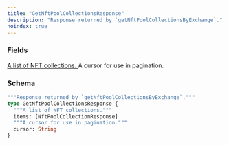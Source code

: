 ```yaml
---
title: "GetNftPoolCollectionsResponse"
description: "Response returned by `getNftPoolCollectionsByExchange`."
noindex: true
---
```


### Fields

<a href="/api-reference/types/nftpoolcollectionresponse">
  <ResponseField name="items" type="[NftPoolCollectionResponse]">
    A list of NFT collections.
  </ResponseField>
</a>

<ResponseField name="cursor" type="String">
  A cursor for use in pagination.
</ResponseField>

### Schema


```graphql 
"""Response returned by `getNftPoolCollectionsByExchange`."""
type GetNftPoolCollectionsResponse {
  """A list of NFT collections."""
  items: [NftPoolCollectionResponse]
  """A cursor for use in pagination."""
  cursor: String
}
```
